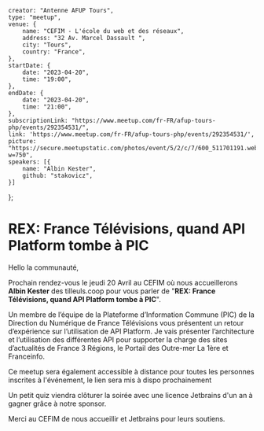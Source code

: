     creator: "Antenne AFUP Tours",
    type: "meetup",
    venue: {
        name: "CEFIM - L'école du web et des réseaux",
        address: "32 Av. Marcel Dassault ",
        city: "Tours",
        country: "France",
    },
    startDate: {
        date: "2023-04-20",
        time: "19:00",
    },
    endDate: {
        date: "2023-04-20",
        time: "21:00",
    },
    subscriptionLink: "https://www.meetup.com/fr-FR/afup-tours-php/events/292354531/",
    link: 'https://www.meetup.com/fr-FR/afup-tours-php/events/292354531/',
    picture: "https://secure.meetupstatic.com/photos/event/5/2/c/7/600_511701191.webp?w=750",
    speakers: [{
        name: "Albin Kester",
        github: "stakovicz",
    }]
};

# REX: France Télévisions, quand API Platform tombe à PIC

Hello la communauté,

Prochain rendez-vous le jeudi 20 Avril au CEFIM où nous accueillerons **Albin Kester** des tilleuls.coop pour vous parler de "**REX: France Télévisions, quand API Platform tombe à PIC**".

Un membre de l’équipe de la Plateforme d’Information Commune (PIC) de la Direction du Numérique de France Télévisions vous présentent un retour d’expérience sur l’utilisation de API Platform. Je vais présenter l’architecture et l’utilisation des différentes API pour supporter la charge des sites d’actualités de France 3 Régions, le Portail des Outre-mer La 1ère et Franceinfo.

Ce meetup sera également accessible à distance pour toutes les personnes inscrites à l'événement, le lien sera mis à dispo prochainement

Un petit quiz viendra clôturer la soirée avec une licence Jetbrains d'un an à gagner grâce à notre sponsor.

Merci au CEFIM de nous accueillir et Jetbrains pour leurs soutiens.
